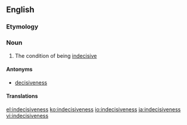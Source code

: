 ==English==

===Etymology===
{{suffix|indecisive|ness|lang=en}}

===Noun===
{{en-noun|-|es}}

# The condition of being [[indecisive]]

====Antonyms====
* [[decisiveness]]

====Translations====
{{trans-see|condition of being indecisive|indecision}}

[[el:indecisiveness]]
[[ko:indecisiveness]]
[[io:indecisiveness]]
[[ja:indecisiveness]]
[[vi:indecisiveness]]